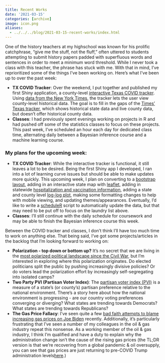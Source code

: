 ```yaml
---
title: Recent Works
date: '2021-03-15'
categories: [archive]
image: icon.png
aliases: 
  - ../../../blog/2021-03-15-recent-works/index.html
---
```


One of the history teachers at my highschool was known for his prolific catchphrase, “give me the stuff, not the fluff,” often uttered to students attempting to submit history papers padded with superfluous words and sentences in order to meet a minimum word threshold. While I never took a class with this teacher, the phrase has stuck with me. With that in mind, I’ve reprioritized some of the things I’ve been working on. Here’s what I’ve been up to over the past week:

* **TX COVID Tracker**: Over the weekend, I put together and published my first Shiny application, a county-level [interactive Texas COVID tracker](https://thedatadiary.net/texas-covid-tracker). Using [data from the New York Times](https://github.com/nytimes/covid-19-data), the tracker lets the user view county-level historical data. The goal is to fill in the gaps of the [Times’ Texas tracker](https://www.nytimes.com/interactive/2020/us/texas-coronavirus-cases.html), which shows historical state data and live county data, but doesn’t offer historical county data.  
* **Classes**: I had previously spent evenings working on projects in R and had pushed off some of the statistics classes to focus on these projects. This past week, I’ve scheduled an hour each day for dedicated class time, alternating daily between a Bayesian inference course and a machine learning course. 

### My plans for the upcoming week:

* **TX COVID Tracker**: While the interactive tracker is functional, it still leaves a lot to be desired. Being the first Shiny app I developed, I ran into a lot of learning curve issues but should be able to make updates more quickly. This upcoming week, I plan on converting to a [bootstrap layout](https://rstudio.github.io/shinythemes/), adding in an interactive state map with [leaflet](https://rstudio.github.io/leaflet/shiny.html), adding in statewide [hospitalization and vaccination information](https://dshs.texas.gov/coronavirus/AdditionalData.aspx), adding a state and county level [log-log plot](https://www.youtube.com/watch?t=10s&v=54XLXg4fYsc), making some formatting changes to help with mobile viewing, and updating themes/appearances. Eventually, I’d like to write a [scheduleR](https://cran.r-project.org/web/packages/taskscheduleR/vignettes/taskscheduleR.html) script to automatically update the data, but that may need to be put off to focus on the laundry list above.
* **Classes**: I’ll still continue with the daily schedule for coursework and may be able to finish the Bayesian inference course this week. 

Between the COVID tracker and classes, I don’t think I’ll have too much time to work on anything else. That being said, I’ve got some projects/articles in the backlog that I’m looking forward to working on:

* **Polarization - top down or bottom up?** It’s no secret that we are living in the [most polarized political landscape since the Civil War](https://voteview.com/articles/party_polarization), but I’m interested in exploring where this polarization originates. Do elected politicians split the public by pushing increasingly divisive policies? Or do voters lead the polarization effort by increasingly self-segregating into isolated camps? 
* **Two Party PVI (Partisan Voter Index)**: The [partisan voter index (PVI)](https://cookpolitical.com/pvi-0) is a measure of a state’s (or county’s) partisan preference relative to the national environment. There’s a story here about how the national environment is progressing - are our country voting preferences converging or diverging? What states are trending towards Democrats? What states are trending towards Republicans?
* **The Gas Price Fallacy**: I’ve seen quite a few [bad faith attempts to blame increasing gas prices on Joe Biden](https://twitter.com/ksorbs/status/1362540095241347073) recently. Additionally, it’s particularly frustrating that I’ve seen a number of my colleagues in the oil & gas industry repeat this nonsense. As a working member of the oil & gas industry, I think I’m qualified and have a duty to explain why the administration change isn’t the cause of the rising gas prices (the TL;DR version is that we’re recovering from a global pandemic & oil oversupply, you can see that gas prices are just returning to pre-COVID Trump administration levels[here](https://www.gasbuddy.com/charts).)
